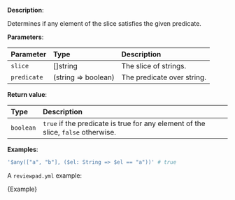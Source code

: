 
**Description**:

Determines if any element of the slice satisfies the given predicate.

**Parameters**:

| Parameter   | Type                | Description                |
| :---------- | :------------------ | :------------------------- |
| `slice`     | \[]string           | The slice of strings.      |
| `predicate` | (string => boolean) | The predicate over string. |

**Return value**:

| Type      | Description                                                                      |
| :-------- | :------------------------------------------------------------------------------- |
| `boolean` | `true` if the predicate is true for any element of the slice, `false` otherwise. |

**Examples**:

```yml
'$any(["a", "b"], ($el: String => $el == "a"))' # true
```

A `reviewpad.yml` example:

<CodeBlock language="yml" title="reviewpad.yml">{Example}</CodeBlock>
